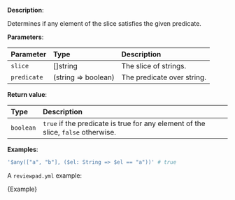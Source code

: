 
**Description**:

Determines if any element of the slice satisfies the given predicate.

**Parameters**:

| Parameter   | Type                | Description                |
| :---------- | :------------------ | :------------------------- |
| `slice`     | \[]string           | The slice of strings.      |
| `predicate` | (string => boolean) | The predicate over string. |

**Return value**:

| Type      | Description                                                                      |
| :-------- | :------------------------------------------------------------------------------- |
| `boolean` | `true` if the predicate is true for any element of the slice, `false` otherwise. |

**Examples**:

```yml
'$any(["a", "b"], ($el: String => $el == "a"))' # true
```

A `reviewpad.yml` example:

<CodeBlock language="yml" title="reviewpad.yml">{Example}</CodeBlock>
